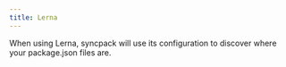 ```yaml
---
title: Lerna
---
```


When using Lerna, syncpack will use its configuration to discover where your package.json files are.
